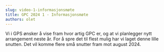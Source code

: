 ```yaml
---
slug: video-1-informasjonsmøte
title: GPC 2024 1 - Informasjonsmøte
authors: olet
---
```



Vi i GPS ønsker å vise fram hvor artig GPC er, og at vi planlegger nytt arrangement neste år. For å spre det til flest mulig har vi laget denne lille snutten. Det vil komme flere små snutter fram mot august 2024.

<Embed youTubeId="2kmaxUxXOSU" />
